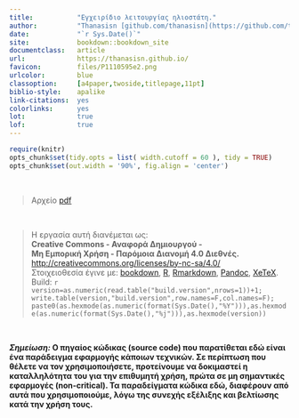 ```yaml
---
title:           "Εγχειρίδιο λειτουργίας ηλιοστάτη."
author:          "Thanasisn [github.com/thanasisn](https://github.com/thanasisn)"
date:            "`r Sys.Date()`"
site:            bookdown::bookdown_site
documentclass:   article
url:             https://thanasisn.github.io/
favicon:         files/P1110595e2.png
urlcolor:        blue
classoption:     [a4paper,twoside,titlepage,11pt]
biblio-style:    apalike
link-citations:  yes
colorlinks:      yes
lot:             true
lof:             true
---
```


```r
require(knitr)
opts_chunk$set(tidy.opts = list( width.cutoff = 60 ), tidy = TRUE)
opts_chunk$set(out.width = '90%', fig.align = 'center')
```

\newpage

\  
\vfill
\  

>  Αρχείο [pdf](https://thanasisn.github.io/Tracker_manual/LAP_tracker_manual.pdf)

\  
\vfill
\  

>  Η εργασία αυτή διανέμεται ως:\
>  **Creative Commons - Αναφορά Δημιουργού -**\
>  **Μη Εμπορική Χρήση - Παρόμοια Διανομή 4.0 Διεθνές.**\
>  [http://creativecommons.org/licenses/by-nc-sa/4.0/](http://creativecommons.org/licenses/by-nc-sa/4.0/)\
>  Στοιχειοθεσία έγινε με: [bookdown](https://bookdown.org/), [R](https://www.r-project.org/), [Rmarkdown](http://rmarkdown.rstudio.com/), [Pandoc](https://pandoc.org/), [XeTeX](http://xetex.sourceforge.net/).\
>  Build: `r version=as.numeric(read.table("build.version",nrows=1))+1; write.table(version,"build.version",row.names=F,col.names=F); paste0(as.hexmode(as.numeric(format(Sys.Date(),"%Y"))),as.hexmode(as.numeric(format(Sys.Date(),"%j"))),as.hexmode(version)) `

\  
\vfill
\  


**_Σημείωση:_ Ο πηγαίος κώδικας (source code) που παρατίθεται εδώ είναι ένα
παράδειγμα εφαρμογής κάποιων τεχνικών. Σε περίπτωση που θέλετε να τον
χρησιμοποιήσετε, προτείνουμε να δοκιμαστεί η καταλληλότητα του για την επιθυμητή
χρήση, πρώτα σε μη σημαντικές εφαρμογές (non-critical). Τα παραδείγματα κώδικα εδώ,
διαφέρουν από αυτά που χρησιμοποιούμε, λόγω της συνεχής εξέλιξης και βελτίωσης κατά
την χρήση τους.**

